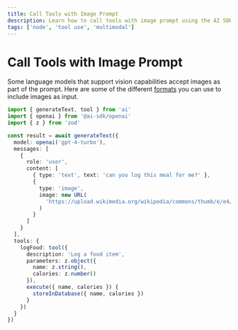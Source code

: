 ```yaml
---
title: Call Tools with Image Prompt
description: Learn how to call tools with image prompt using the AI SDK and Node
tags: ['node', 'tool use', 'multimodal']
---
```


# Call Tools with Image Prompt

Some language models that support vision capabilities accept images as part of the prompt. Here are some of the different [formats](/docs/reference/ai-sdk-core/generate-text#content-image) you can use to include images as input.

```ts
import { generateText, tool } from 'ai'
import { openai } from '@ai-sdk/openai'
import { z } from 'zod'

const result = await generateText({
  model: openai('gpt-4-turbo'),
  messages: [
    {
      role: 'user',
      content: [
        { type: 'text', text: 'can you log this meal for me?' },
        {
          type: 'image',
          image: new URL(
            'https://upload.wikimedia.org/wikipedia/commons/thumb/e/e4/Cheeseburger_%2817237580619%29.jpg/640px-Cheeseburger_%2817237580619%29.jpg'
          )
        }
      ]
    }
  ],
  tools: {
    logFood: tool({
      description: 'Log a food item',
      parameters: z.object({
        name: z.string(),
        calories: z.number()
      }),
      execute({ name, calories }) {
        storeInDatabase({ name, calories })
      }
    })
  }
})
```
